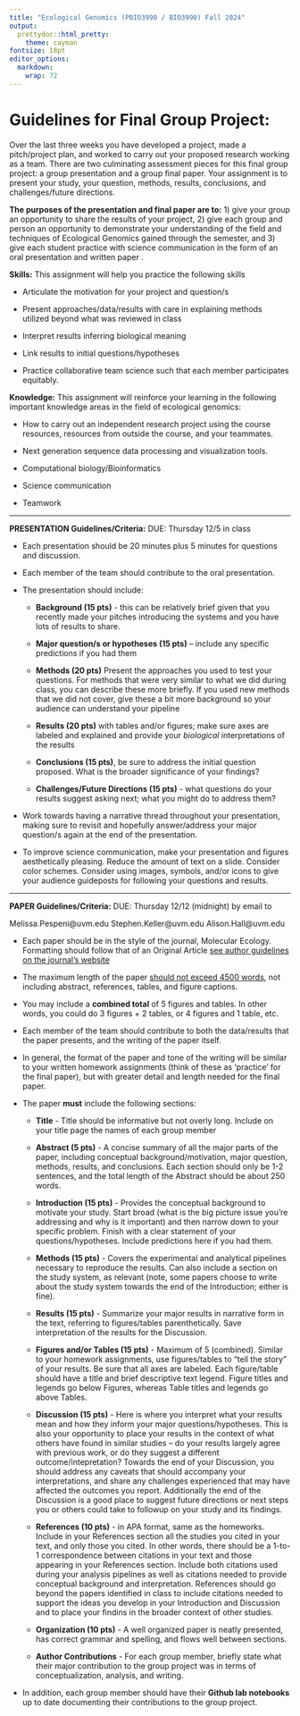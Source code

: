 ```yaml
---
title: "Ecological Genomics (PBIO3990 / BIO3990) Fall 2024"
output:
  prettydoc::html_pretty:
    theme: cayman
fontsize: 18pt
editor_options: 
  markdown: 
    wrap: 72
---
```


# Guidelines for Final Group Project:

Over the last three weeks you have developed a project, made a
pitch/project plan, and worked to carry out your proposed research
working as a team. There are two culminating assessment pieces for this
final group project: a group presentation and a group final paper. Your
assignment is to present your study, your question, methods, results,
conclusions, and challenges/future directions.

**The purposes of the presentation and final paper are to:** 1) give
your group an opportunity to share the results of your project, 2) give
each group and person an opportunity to demonstrate your understanding
of the field and techniques of Ecological Genomics gained through the
semester, and 3) give each student practice with science communication
in the form of an oral presentation and written paper .

**Skills:** This assignment will help you practice the following skills

-   Articulate the motivation for your project and question/s

-   Present approaches/data/results with care in explaining methods
    utilized beyond what was reviewed in class

-   Interpret results inferring biological meaning

-   Link results to initial questions/hypotheses

-   Practice collaborative team science such that each member
    participates equitably.

**Knowledge:** This assignment will reinforce your learning in the
following important knowledge areas in the field of ecological genomics:

-   How to carry out an independent research project using the course
    resources, resources from outside the course, and your teammates.

-   Next generation sequence data processing and visualization tools.

-   Computational biology/Bioinformatics

-   Science communication

-   Teamwork

-----

**PRESENTATION Guidelines/Criteria:** DUE: Thursday 12/5 in class

-   Each presentation should be 20 minutes plus 5 minutes for questions
    and discussion.

-   Each member of the team should contribute to the oral presentation.

-   The presentation should include:

    -   **Background (15 pts)** - this can be relatively brief given that you
        recently made your pitches introducing the systems and you have
        lots of results to share.

    -   **Major question/s or hypotheses (15 pts)** -- include
        any specific predictions if you had them

    -   **Methods (20 pts)** Present the approaches you used to test your questions. For
        methods that were very similar to what we did during class, you
        can describe these more briefly. If you used new methods that we
        did not cover, give these a bit more background so your audience
        can understand your pipeline

    -   **Results (20 pts)** with tables and/or figures; make sure axes are
        labeled and explained and provide your *biological*
        interpretations of the results

    -   **Conclusions (15 pts)**, be sure to address the initial question
        proposed. What is the broader significance of your findings?

    -   **Challenges/Future Directions (15 pts)** - what questions do your results
        suggest asking next; what you might do to address them?

-   Work towards having a narrative thread throughout your
    presentation, making sure to revisit and hopefully answer/address
    your major question/s again at the end of the presentation.

-   To improve science communication, make your presentation and figures
    aesthetically pleasing. Reduce the amount of text on a slide.
    Consider color schemes. Consider using images, symbols, and/or icons
    to give your audience guideposts for following your questions and
    results.

-----

**PAPER Guidelines/Criteria:** DUE: Thursday 12/12 (midnight) by email to

Melissa.Pespeni@uvm.edu 
Stephen.Keller@uvm.edu
Alison.Hall@uvm.edu

-   Each paper should be in the style of the journal, Molecular Ecology.
    Formatting should follow that of an Original Article [see author
    guidelines on the journal's website](https://onlinelibrary.wiley.com/page/journal/1365294x/homepage/ForAuthors.html) 

-   The maximum length of the paper [should not exceed 4500
    words]{.underline}, not including abstract, references, tables, and
    figure captions.

-   You may include a **combined total** of 5 figures and tables. In
    other words, you could do 3 figures + 2 tables, or 4 figures and 1
    table, etc.

-   Each member of the team should contribute to both the data/results
    that the paper presents, and the writing of the paper itself.
    
-   In general, the format of the paper and tone of the writing will be similar to your written homework assignments (think of these as 'practice' for the final paper), but with greater detail and length needed for the final paper.

-   The paper **must** include the following sections:

    -   **Title** - Title should be informative but not overly long.
        Include on your title page the names of each group member

    -   **Abstract (5 pts)** - A concise summary of all the major parts of the paper, including conceptual background/motivation, major question, methods, results, and conclusions. Each section should only be 1-2 sentences, and the total length of the Abstract should be about 250 words.

    -   **Introduction (15 pts)** - Provides the conceptual background to motivate your study. Start broad (what is the big picture issue you're addressing and why is it important) and then narrow down to your specific problem. Finish with a clear statement of your questions/hypotheses. Include predictions here if you had them.

    -   **Methods (15 pts)** - Covers the experimental and analytical pipelines necessary to reproduce the results. Can also include a section on the study system, as relevant (note, some papers choose to write about the study system towards the end of the Introduction; either is fine). 

    -   **Results (15 pts)** - Summarize your major results in narrative form in the text, referring to figures/tables parenthetically. Save interpretation of the results for the Discussion.

    -   **Figures and/or Tables (15 pts)** - Maximum of 5 (combined). Similar to your homework assignments, use figures/tables to "tell the story" of your results. Be sure that all axes are labeled. Each figure/table should have a title and brief descriptive text legend. Figure titles and legends go below Figures, whereas Table titles and legends go above Tables. 

    -   **Discussion (15 pts)** - Here is where you interpret what your results mean and how they inform your major questions/hypotheses. This is also your opportunity to place your results in the context of what others have found in similar studies -- do your results largely agree with previous work, or do they suggest a different outcome/intepretation? Towards the end of your Discussion, you should address any caveats that should accompany your interpretations, and share any challenges experienced that may have affected the outcomes you report. Additionally the end of the Discussion is a good place to suggest future directions or next steps you or others could take to followup on your study and its findings.

    -   **References (10 pts)** - in APA format, same as the homeworks. Include in your References section all the studies you cited in your text, and only those you cited. In other words, there should be a 1-to-1 correspondence between citations in your text and those appearing in your References section. Include both citations used during your analysis pipelines as well as citations needed to provide conceptual background and interpretation. References should go beyond the papers identified in class to include citations needed to support the ideas you develop in your Introduction and Discussion and to place your findins in the broader context of other studies.

    -   **Organization (10 pts)** - A well organized paper is neatly presented, has correct grammar and spelling, and flows well between sections.

    -   **Author Contributions** - For each group member, briefly state what their major contribution to the group project was in terms of conceptualization, analysis, and writing.  

-   In addition, each group member should have their **Github lab
    notebooks** up to date documenting their contributions to the group
    project.
